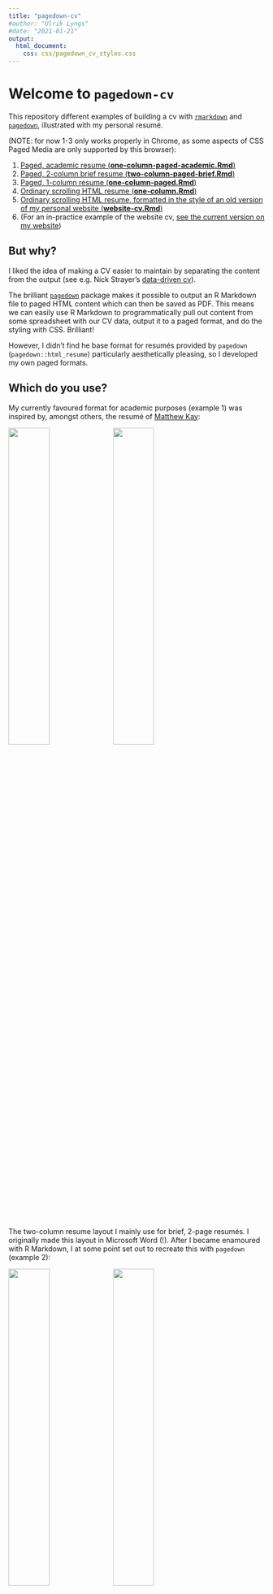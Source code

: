 ```yaml
---
title: "pagedown-cv"
#author: "Ulrik Lyngs"
#date: "2021-01-21"
output:
  html_document:
    css: css/pagedown_cv_styles.css
---
```


# Welcome to `pagedown-cv`
This repository  different examples of building a cv with [`rmarkdown`](https://rmarkdown.rstudio.com) and [`pagedown`](https://github.com/rstudio/pagedown), illustrated with my personal resumé.

(NOTE: for now 1-3 only works properly in Chrome, as some aspects of CSS Paged Media are only supported by this browser):

1. [Paged, academic resume (**one-column-paged-academic.Rmd**)](one-column-paged-academic.html)
1. [Paged, 2-column brief resume (**two-column-paged-brief.Rmd**)](two-column-paged-brief.html)
1. [Paged, 1-column resume (**one-column-paged.Rmd**)](one-column-paged.html)
1. [Ordinary scrolling HTML resume (**one-column.Rmd**)](one-column.html)
1. [Ordinary scrolling HTML resume, formatted in the style of an old version of my personal website (**website-cv.Rmd**)](website-cv.html)
1. (For an in-practice example of the website cv, [see the current version on my website](https://ulriklyngs.com/cv/))

## But why?
I liked the idea of making a CV easier to maintain by separating the content from the output (see e.g. Nick Strayer's [data-driven cv](http://nickstrayer.me/datadrivencv/)). 

The brilliant [`pagedown`](https://github.com/rstudio/pagedown) package makes it possible to output an R Markdown file to paged HTML content which can then be saved as PDF.
This means we can easily use R Markdown to programmatically pull out content from some spreadsheet with our CV data, output it to a paged format, and do the styling with CSS. Brilliant!

However, I didn't find he base format for resumés provided by `pagedown` (`pagedown::html_resume`) particularly aesthetically pleasing, so I developed my own paged formats.

## Which do you use?
My currently favoured format for academic purposes (example 1) was inspired by, amongst others, the resumé of [Matthew Kay](http://www.mjskay.com/):

::: {.example-cv}
![](examples/cur_cv_pg1.jpg){ width=40% } ![](examples/cur_cv_pg2.jpg){ width=40% }
:::

The two-column resume layout I mainly use for brief, 2-page resumés. I originally made this layout in Microsoft Word (!). After I became enamoured with R Markdown, I at some point set out to recreate this with `pagedown` (example 2):

::: {.example-cv}
![](examples/page1_new.png){ width=40% } ![](examples/page2.png){ width=40% }
:::


## How does it work?
Each resumé is generated by an R Markdown file and pulls in its content from **\_content/cv_entries.csv** and **\_content/publications.csv**.

The CSV files with the content are just local copies of the corresponding tabs in [this google sheet](https://docs.google.com/spreadsheets/d/1ta71CAGkcLqm-W1UdVRA_JJSddWV2TsrRZsCnQlmOis/edit?usp=sharing), which holds most of the content for [my website](https://ulriklyngs.com/).

The R script **\_content/sync_w_gsheets.R** grabs the current content of the 'cv_entries' and the 'publications' tabs in the google sheet and stores it in the **\_content** folder.


## How can I use it?
To use this for your own CV, download or clone the GitHub repo: https://github.com/ulyngs/pagedown-cv/ 

Then replace the content in the CSV files with your own stuff and tweak the **.Rmd** files accordingly.